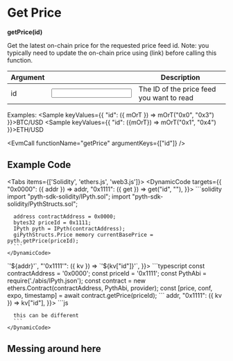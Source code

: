 
# Get Price
**getPrice(id)**

Get the latest on-chain price for the requested price feed id.
Note: you typically need to update the on-chain price using (link) before calling this function.

| Argument                                      |  | Description |
|-----------------------------------------| --- | --- |
| <Arg required={true} type="hex">id</Arg> | <Input id="id" /> | The ID of the price feed you want to read |

Examples:
<Sample keyValues={{
    "id": ({ mOrT }) => mOrT("0x0", "0x3")
}}>BTC/USD</Sample>
<Sample keyValues={{
    "id": ({mOrT}) => mOrT("0x1", "0x4")
}}>ETH/USD</Sample>

<EvmCall
  functionName="getPrice"
  argumentKeys={["id"]}
/>

## Example Code

<Tabs items={['Solidity', 'ethers.js', 'web3.js']}>
  <Tab>
    <DynamicCode targets={{
        "0x0000": ({ addr }) => addr,
        "0x1111": ({ get }) => get("id", "<id>"),
    }}>
      ```solidity
      import "pyth-sdk-solidity/IPyth.sol";
      import "pyth-sdk-solidity/PythStructs.sol";

      address contractAddress = 0x0000;
      bytes32 priceId = 0x1111;
      IPyth pyth = IPyth(contractAddress);
      giPythStructs.Price memory currentBasePrice = pyth.getPrice(priceId);
      ```
    </DynamicCode>
  </Tab>

  <Tab>
    <DynamicCode targets={{
        "'0x0000'": ({ addr }) => `'${addr}'`,
        "'0x1111'": ({ kv }) => `'${kv["id"]}'`,
    }}>
      ```typescript
      const contractAddress = '0x0000';
      const priceId = '0x1111';
      const PythAbi = require('./abis/IPyth.json');
      const contract = new ethers.Contract(contractAddress, PythAbi, provider);
      const [price, conf, expo, timestamp] = await contract.getPrice(priceId);
      ```
    </DynamicCode>
  </Tab>

  <Tab>
    <DynamicCode targets={{
        "0x0000": ({ addr }) => addr,
        "0x1111": ({ kv }) => kv["id"],
    }}>
      ```js

      this can be different
      ```
    </DynamicCode>
  </Tab>
</Tabs>


## Messing around here

<DisplayGlobalVar />